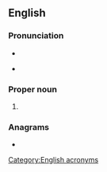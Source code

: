 {{also|fema}}
==English==

===Pronunciation===
* {{IPA|/ˈfimə/|lang=en}}
* {{homophones|femur|lang=en}} {{qualifier|non-rhotic accents}}

===Proper noun===
{{en-proper noun}}

# {{initialism of|{{w|Federal Emergency Management Agency}}|lang=en}}

===Anagrams===
* {{anagrams|en|FMEA|fame|mafe}}

[[Category:English acronyms]]